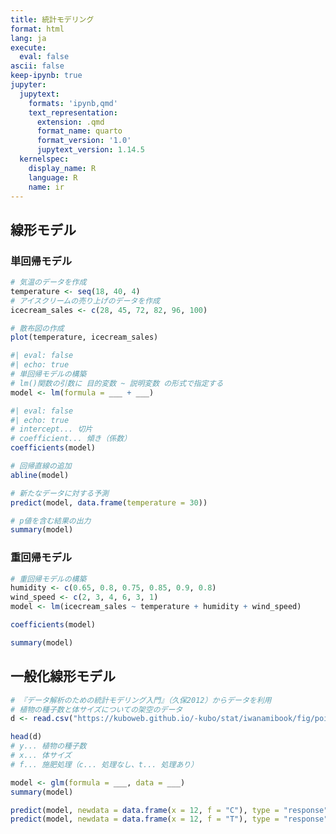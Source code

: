 ```yaml
---
title: 統計モデリング
format: html
lang: ja
execute: 
  eval: false
ascii: false
keep-ipynb: true
jupyter:
  jupytext:
    formats: 'ipynb,qmd'
    text_representation:
      extension: .qmd
      format_name: quarto
      format_version: '1.0'
      jupytext_version: 1.14.5
  kernelspec:
    display_name: R
    language: R
    name: ir
---
```


## 線形モデル

### 単回帰モデル

```r
# 気温のデータを作成
temperature <- seq(18, 40, 4)
# アイスクリームの売り上げのデータを作成
icecream_sales <- c(28, 45, 72, 82, 96, 100)
```

```r
# 散布図の作成
plot(temperature, icecream_sales)
```

```r
#| eval: false
#| echo: true
# 単回帰モデルの構築
# lm()関数の引数に 目的変数 ~ 説明変数 の形式で指定する
model <- lm(formula = ___ + ___)
```

```r
#| eval: false
#| echo: true
# intercept... 切片
# coefficient... 傾き（係数）
coefficients(model)
```

```r
# 回帰直線の追加
abline(model)
```

```r
# 新たなデータに対する予測
predict(model, data.frame(temperature = 30))
```

```r
# p値を含む結果の出力
summary(model)
```

### 重回帰モデル

```r
# 重回帰モデルの構築
humidity <- c(0.65, 0.8, 0.75, 0.85, 0.9, 0.8)
wind_speed <- c(2, 3, 4, 6, 3, 1)
model <- lm(icecream_sales ~ temperature + humidity + wind_speed)

coefficients(model)

summary(model)
```

## 一般化線形モデル

```r
# 『データ解析のための統計モデリング入門』（久保2012）からデータを利用
# 植物の種子数と体サイズについての架空のデータ
d <- read.csv("https://kuboweb.github.io/-kubo/stat/iwanamibook/fig/poisson/data3a.csv")

head(d)
# y... 植物の種子数
# x... 体サイズ
# f... 施肥処理（c... 処理なし、t... 処理あり）
```

```r
model <- glm(formula = ___, data = ___)
summary(model)
```

```r
predict(model, newdata = data.frame(x = 12, f = "C"), type = "response")
predict(model, newdata = data.frame(x = 12, f = "T"), type = "response")
```



